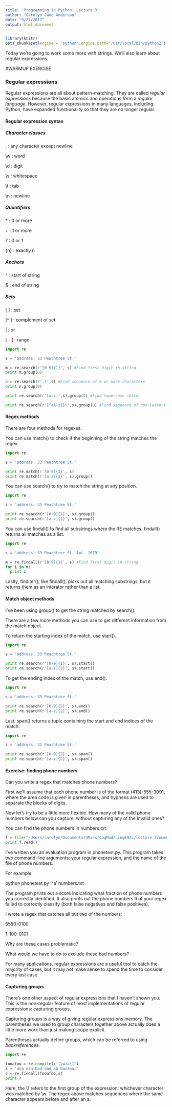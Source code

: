 ```yaml
---
title: 'Programming in Python: Lecture 3'
author: "Carolyn Jane Anderson"
date: "9/22/2017"
output: html_document
---
```


```r
library(knitr)
opts_chunk$set(engine = 'python',engine.path="/usr/local/bin/python2")
```

Today we're going to work some more with strings. We'll also learn about regular expressions.

#WARMUP EXERCISE

<h3>Regular expressions</h3>

Regular expressions are all about pattern-matching. They are called *regular expressions* because the basic atomics and operations form a *regular language*. However, regular expressions in many languages, including Python, have expanded functionality so that they are no longer regular.

<h4>Regular expression syntax</h5>

<h5>Character classes</h5>

. : any character except newline

\\w : word

\\d : digit

\\s : whitespace

\\t : tab

\\n : newline

<h5>Quantifiers</h5>

\* : 0 or more

\+ : 1 or more

? : 0 or 1

{n} : exactly n

<h5>Anchors</h5>

\^ : start of string

\$ : end of string

<h5>Sets</h5>

[ ] : set

[^ ] : complement of set

\| : or

[ - ] : range

```python
import re

s = 'address: 33 Peachtree St.'

m = re.search(r'[0-9]{1}', s) #Find first digit in string
print m.group(0)

n = re.search(r'.*',s) #Find sequence of 0 or more characters
print n.group(0)

print re.search(r'[a-z]',s).group(0) #Find lowercase letter

print re.search(r'[^aA-zZ]+',s).group(0) #Find sequence of non-letters
```

<h4>Regex methods</h4>

There are four methods for regexes.  

You can use match() to check if the beginning of the string matches the regex.

```python
import re

s = 'address: 33 Peachtree St.'

print re.match(r'[0-9]{1}', s)
print re.match(r'[a-z]{1}', s).group()
```

You can use search() to try to match the string at any position.

```python
import re

s = 'address: 33 Peachtree St.'

print re.search(r'[0-9]{1}', s).group()
print re.search(r'[a-z]{1}', s).group()
```

You can use findall()	to find all substrings where the RE matches. findall() returns all matches as a list.

```python
import re

s = 'address: 33 Peachtree St. Apt. 1079'

m = re.findall(r'[0-9]{1}', s) #Find first digit in string
for i in m:
  print i
```

Lastly, finditer(), like findall(), picks out all matching substrings, but it returns them as an interator rather than a list.

<h4>Match object methods</h4>

I've been using group() to get the string matched by search().

There are a few more methods you can use to get different information from the match object.

To return the starting index of the match, use start().

```python
import re

s = 'address: 33 Peachtree St.'

print re.search(r'[0-9]{1}', s).start()
print re.search(r'[a-z]{1}', s).start()
```

To get the ending index of the match, use end().

```python
import re

s = 'address: 33 Peachtree St.'

print re.search(r'[0-9]{2}', s).end()
print re.search(r'[a-z]{2}', s).end()
```

Last, span() returns a tuple containing the start and end indices of the match.

```python
import re

s = 'address: 33 Peachtree St.'

print re.search(r'[0-9]{2}', s).span()
print re.search(r'[a-z]{2}', s).span()
```

<h4>Exercise: finding phone numbers</h4>

Can you write a regex that matches phone numbers?

First we'll assume that each phone number is of the format (413)-555-3091, where the area code is given in parentheses, and hyphens are used to separate the blocks of digits.

Now let's try to be a little more flexible. How many of the valid phone numbers below can you capture, without capturing any of the invalid ones?

You can find the phone numbers in numbers.txt.

```python
f = file("/Users/carolyn/Documents/UMass/CogMod/Ling692c/lecture 3/numbers.txt","r")
print f.read()
```

I've written you an evaluation program in phonetest.py. This program takes two command-line arguments: your regular expression, and the name of the file of phone numbers.

For example:

python phonetest.py '^a' numbers.txt

The program prints out a score indicating what fraction of phone numbers you correctly identified. It also prints out the phone numbers that your regex failed to correctly classify (both false negatives and false positives).

I wrote a regex that catches all but two of the numbers: 

5550-0100

1-100-0101

Why are these cases problematic?

What would we have to do to exclude these bad numbers?

For many applications, regular expressions are a useful tool to catch the majority of cases, but it may not make sense to spend the time to consider every last case.

<h4>Capturing groups</h4>

There's one other aspect of regular expressions that I haven't shown you. This is the non-regular feature of most implementations of regular expressions: capturing groups.

Capturing groups is a way of giving regular expressions memory. The parentheses we used to group characters together above actually does a little more work than just making scope explicit.

Parentheses actually define groups, which can be referred to using *backreferences*.

```python
import re

fooafoo = re.compile(r'(\w)a\1')
s = 'ana nan bad dad ab banana.'
r = re.findall(fooafoo,s)
print r
```

Here, the \\1 refers to the first group of the expression: whichever character was matched by \\w. The regex above matches sequences where the same character appears before and after an a.




